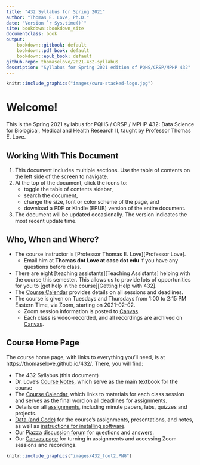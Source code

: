 ```yaml
---
title: "432 Syllabus for Spring 2021"
author: "Thomas E. Love, Ph.D."
date: "Version `r Sys.time()`"
site: bookdown::bookdown_site
documentclass: book
output:
    bookdown::gitbook: default
    bookdown::pdf_book: default
    bookdown::epub_book: default
github-repo: thomaselove/2021-432-syllabus
description: "Syllabus for Spring 2021 edition of PQHS/CRSP/MPHP 432"
---
```


```r
knitr::include_graphics("images/cwru-stacked-logo.jpg")
```

# Welcome! {-}

This is the Spring 2021 syllabus for PQHS / CRSP / MPHP 432: Data Science for Biological, Medical and Health Research II, taught by Professor Thomas E. Love. 

## Working With This Document {-}

1. This document includes multiple sections. Use the table of contents on the left side of the screen to navigate. 
2. At the top of the document, click the icons to:
    - toggle the table of contents sidebar,
    - search the document, 
    - change the size, font or color scheme of the page, and 
    - download a PDF or Kindle (EPUB) version of the entire document.
3. The document will be updated occasionally. The version indicates the most recent update time.

## Who, When and Where? {-}

- The course instructor is [Professor Thomas E. Love][Professor Love]. 
  - Email him at **Thomas dot Love at case dot edu** if you have any questions before class.
- There are eight [teaching assistants][Teaching Assistants] helping with the course this semester. This allows us to provide lots of opportunities for you to [get help in the course][Getting Help with 432].
- The [Course Calendar](https://thomaselove.github.io/432/calendar.html) provides details on all sessions and deadlines.
- The course is given on Tuesdays and Thursdays from 1:00 to 2:15 PM Eastern Time, via Zoom, starting on 2021-02-02.
  - Zoom session information is posted to [Canvas](https://canvas.case.edu).
  - Each class is video-recorded, and all recordings are archived on [Canvas](https://canvas.case.edu).

## Course Home Page {-}

The course home page, with links to everything you'll need, is at https://thomaselove.github.io/432/. There, you will find:

- The 432 Syllabus (this document)
- Dr. Love's [Course Notes](https://thomaselove.github.io/432-notes/), which serve as the main textbook for the course
- The [Course Calendar](https://thomaselove.github.io/432/calendar.html), which links to materials for each class session and serves as the final word on all deadlines for assignments.
- Details on all [assignments](https://thomaselove.github.io/432/index.html), including minute papers, labs, quizzes and projects.
- [Data (and Code)](https://thomaselove.github.io/432/data_index.html) for the course's assignments, presentations, and notes, as well as [instructions for installing software](https://thomaselove.github.io/432/software_install.html).
- Our [Piazza discussion forum](https://piazza.com/case/spring2021/pqhs432) for questions and answers. 
- Our [Canvas page](https://canvas.case.edu) for turning in assignments and accessing Zoom sessions and recordings.

```r
knitr::include_graphics("images/432_foot2.PNG")
```

